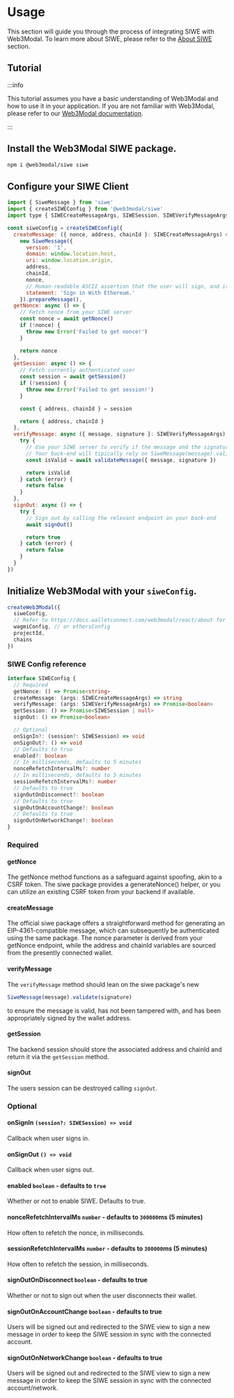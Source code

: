 
# Usage

This section will guide you through the process of integrating SIWE with Web3Modal.
To learn more about SIWE, please refer to the [About SIWE](./about) section.

## Tutorial

:::info

This tutorial assumes you have a basic understanding of Web3Modal and how to use it in your application. If you are not familiar with Web3Modal, please refer to our [Web3Modal documentation](../about).

:::

<YoutubeEmbed videoId="SX6ercNOvc8" />

## Install the Web3Modal SIWE package.

```bash npm2yarn
npm i @web3modal/siwe siwe
```

## Configure your SIWE Client

```js
import { SiweMessage } from 'siwe'
import { createSIWEConfig } from '@web3modal/siwe'
import type { SIWECreateMessageArgs, SIWESession, SIWEVerifyMessageArgs } from '@web3modal/core'

const siweConfig = createSIWEConfig({
  createMessage: ({ nonce, address, chainId }: SIWECreateMessageArgs) =>
    new SiweMessage({
      version: '1',
      domain: window.location.host,
      uri: window.location.origin,
      address,
      chainId,
      nonce,
      // Human-readable ASCII assertion that the user will sign, and it must not contain `\n`.
      statement: 'Sign in With Ethereum.'
    }).prepareMessage(),
  getNonce: async () => {
    // Fetch nonce from your SIWE server
    const nonce = await getNonce()
    if (!nonce) {
      throw new Error('Failed to get nonce!')
    }

    return nonce
  },
  getSession: async () => {
    // Fetch currently authenticated user
    const session = await getSession()
    if (!session) {
      throw new Error('Failed to get session!')
    }

    const { address, chainId } = session

    return { address, chainId }
  },
  verifyMessage: async ({ message, signature }: SIWEVerifyMessageArgs) => {
    try {
      // Use your SIWE server to verify if the message and the signature are valid
      // Your back-end will tipically rely on SiweMessage(message).validate(signature)
      const isValid = await validateMessage({ message, signature })

      return isValid
    } catch (error) {
      return false
    }
  },
  signOut: async () => {
    try {
      // Sign out by calling the relevant endpoint on your back-end
      await signOut()

      return true
    } catch (error) {
      return false
    }
  }
})
```

## Initialize Web3Modal with your `siweConfig`.

```js
createWeb3Modal({
  siweConfig,
  // Refer to https://docs.walletconnect.com/web3modal/react/about for the other options.
  wagmiConfig, // or ethersConfig
  projectId,
  chains
})
```

### SIWE Config reference

```ts
interface SIWEConfig {
  // Required
  getNonce: () => Promise<string>
  createMessage: (args: SIWECreateMessageArgs) => string
  verifyMessage: (args: SIWEVerifyMessageArgs) => Promise<boolean>
  getSession: () => Promise<SIWESession | null>
  signOut: () => Promise<boolean>

  // Optional
  onSignIn?: (session?: SIWESession) => void
  onSignOut?: () => void
  // Defaults to true
  enabled?: boolean
  // In milliseconds, defaults to 5 minutes
  nonceRefetchIntervalMs?: number
  // In milliseconds, defaults to 5 minutes
  sessionRefetchIntervalMs?: number
  // Defaults to true
  signOutOnDisconnect?: boolean
  // Defaults to true
  signOutOnAccountChange?: boolean
  // Defaults to true
  signOutOnNetworkChange?: boolean
}
```

### Required

#### getNonce

The getNonce method functions as a safeguard against spoofing, akin to a CSRF token. The siwe package provides a generateNonce() helper, or you can utilize an existing CSRF token from your backend if available.

#### createMessage

The official siwe package offers a straightforward method for generating an EIP-4361-compatible message, which can subsequently be authenticated using the same package. The nonce parameter is derived from your getNonce endpoint, while the address and chainId variables are sourced from the presently connected wallet.

#### verifyMessage

The `verifyMessage` method should lean on the siwe package's new

```js
SiweMessage(message).validate(signature)
```

to ensure the message is valid, has not been tampered with, and has been appropriately signed by the wallet address.

#### getSession

The backend session should store the associated address and chainId and return it via the `getSession` method.

#### signOut

The users session can be destroyed calling `signOut`.

### Optional

#### onSignIn `(session?: SIWESession) => void`

Callback when user signs in.

#### onSignOut `() => void`

Callback when user signs out.

#### enabled `boolean` - defaults to `true`

Whether or not to enable SIWE. Defaults to true.

#### nonceRefetchIntervalMs `number` - defaults to `300000`ms (5 minutes)

How often to refetch the nonce, in milliseconds.

#### sessionRefetchIntervalMs `number` - defaults to `300000`ms (5 minutes)

How often to refetch the session, in milliseconds.

#### signOutOnDisconnect `boolean` - defaults to true

Whether or not to sign out when the user disconnects their wallet.

#### signOutOnAccountChange `boolean` - defaults to true

Users will be signed out and redirected to the SIWE view to sign a new message in order to keep the SIWE session in sync with the connected account.

#### signOutOnNetworkChange `boolean` - defaults to true

Users will be signed out and redirected to the SIWE view to sign a new message in order to keep the SIWE session in sync with the connected account/network.
